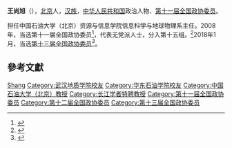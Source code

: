 '''王尚旭'''（{{bd|1962年||}}），[[北京市|北京]]人，[[汉族|汉族]]，[[中华人民共和国|中华人民共和国]]政治人物、[[第十一届全国政协委员|第十一届全国政协委员]]。

担任中国石油大学（北京）资源与信息学院信息科学与地球物理系主任。2008年，当选第十一届全国政协委员<ref>{{cite news|title=第十一届全国政协委员名单|url=http://www.indaa.com.cn/zt/2009qglh/zxzs/200903/t20090303_127573.html|accessdate=2013-04-09|newspaper=新华社北京1月25日电 中国人民政治协商会议第十一届全国委员会委员名单(共2237人，2008年1月25日政协第十届全国委员会常务委员会第二十次会议通过)|date=2008年1月25日|deadurl=yes|archiveurl=https://web.archive.org/web/20130928014403/http://www.indaa.com.cn/zt/2009qglh/zxzs/200903/t20090303_127573.html|archivedate=2013年9月28日}}</ref>，代表无党派人士，分入第十五组。<ref>{{cite news|title=全国政协信息-王尚旭|url=http://www.cppcc.gov.cn/CMS/wylibary/showJcwyxtInfoWylibary.action?tabJcwyxt.guid=11W0004750&wytype=wjwy|accessdate=2013-04-11|newspaper=全国政协委员会|archive-date=2018-01-27|archive-url=https://web.archive.org/web/20180127004403/http://www.cppcc.gov.cn/CMS/wylibary/showJcwyxtInfoWylibary.action?tabJcwyxt.guid=11W0004750&wytype=wjwy|dead-url=no}}</ref>2018年1月，当选[[中国人民政治协商会议第十三届全国委员会委员名单|第十三届全国政协委员]]<ref>{{Cite web|url=http://sports.163.com/18/0126/06/D92BRKK400051C89.html|title=中国人民政治协商会议第十三届全国委员会委员名单|accessdate=2018-01-26|last=|work=网易|archive-url=https://web.archive.org/web/20180127143232/http://sports.163.com/18/0126/06/D92BRKK400051C89.html|archive-date=2018-01-27|dead-url=yes}}</ref>。

== 參考文獻 ==
{{reflist}}
{{2007年度“长江学者奖励计划”特聘教授}}
{{中国政治人物小作品}}

{{Authority control}}
{{DEFAULTSORT:Wang王}}
[[Category:王姓|Shang]]
[[Category:武汉地质学院校友|Category:武汉地质学院校友]]
[[Category:华东石油学院校友|Category:华东石油学院校友]]
[[Category:中国石油大学（北京）教授|Category:中国石油大学（北京）教授]]
[[Category:长江学者特聘教授|Category:长江学者特聘教授]]
[[Category:第十一届全国政协委员|Category:第十一届全国政协委员]]
[[Category:第十二届全国政协委员|Category:第十二届全国政协委员]]
[[Category:第十三届全国政协委员|Category:第十三届全国政协委员]]